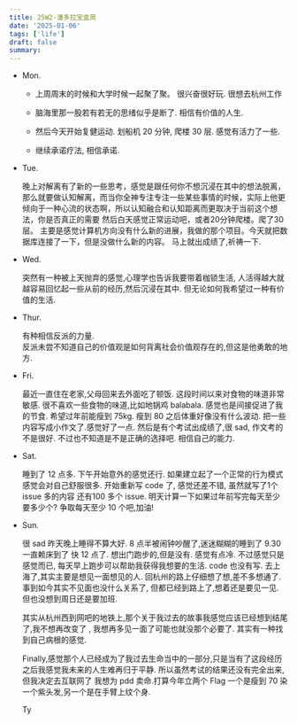 ```yaml
---
title: 25W2-潘多拉宝盒周
date: '2025-01-06'
tags: ['life']
draft: false
summary:
---
```


- Mon.

  - 上周周末的时候和大学时候一起聚了聚。 很兴奋很好玩. 很想去杭州工作
  - 脑海里那一股若有若无的思绪似乎是断了. 相信有价值的人生.

  - 然后今天开始复健运动. 划船机 20 分钟, 爬楼 30 层. 感觉有活力了一些.
  - 继续承诺疗法, 相信承诺.

- Tue.

  晚上对解离有了新的一些思考，感觉是跟任何你不想沉浸在其中的想法脱离，那么就要做认知解离，而当你全神专注专注一些某些事情的时候，实际上他更倾向于一种心流的状态啊，所以认知融合和认知距离而更取决于当前这个想法，你是否真正的需要
  然后白天感觉正常运动吧，或者20分钟爬楼。爬了30层。
  主要是感觉计算机方向没有什么新的进展，我做的那个项目。今天就把数据库连接了一下，但是没做什么新的内容。
  马上就出成绩了,祈祷一下.

- Wed.

  突然有一种被上天抛弃的感觉,心理学也告诉我要带着枷锁生活,
  人活得越大就越容易回忆起一些从前的经历,然后沉浸在其中.
  但无论如何我希望过一种有价值的生活.

- Thur.

  有种相信反派的力量.  
  反派未尝不知道自己的价值观是如何背离社会价值观存在的,但这是他勇敢的地方.

- Fri.

  最近一直住在老家,父母回来去外面吃了顿饭.
  这段时间以来对食物的味道非常敏感. 很不喜欢一些食物的味道,比如地锅鸡 balabala.
  感觉也是间接促进了我的节食. 希望过年前能瘦到 75kg. 瘦到 80 之后体重好像没有什么波动.
  把一些内容写成小作文了.感觉好了一点.
  然后是有个考试出成绩了,很 sad, 作文考的不是很好. 不过也不知道是不是正确的选择吧.
  相信自己的能力.

- Sat.

  睡到了 12 点多. 下午开始意外的感觉还行.
  如果建立起了一个正常的行为模式感觉会对自己舒服很多.
  开始重新写 code 了, 感觉还差不错, 虽然就写了1个issue 多的内容
  还有100 多个 issue. 明天计算一下如果过年前写完每天至少要多少个?
  争取每天至少 10 个吧,加油!

- Sun.

  很 sad 昨天晚上睡得不算大好. 8 点半被闹钟吵醒了,迷迷糊糊的睡到了 9.30
  一直赖床到了 快 12 点了. 想出门跑步的,但是没有. 感觉有点冷.
  不过感觉只是感觉而已, 每天早上跑步可以帮助我获得我想要的生活.
  code 也没有写.
  去上海了,其实主要是想见一面想见的人.
  回杭州的路上仔细想了想,差不多想通了. 事到如今其实不见面也没什么关系了,
  但都已经到路上了,想着还是要见一见. 但也没想到周日还是要加班.

  其实从杭州西到网吧的地铁上,那个关于我过去的故事我感觉应该已经想到结尾了,我不想再改变了 ,
  我想再多见一面了可能也就没那个必要了. 其实有一种找到自己病根的感觉.

  Finally,感觉那个人已经成为了我过去生命当中的一部分,只是当有了这段经历之后我感觉我未来的人生难再归于平静.
  所以虽然考试的结果还没有完全出来,但我决定去互联网了
  我想为 pdd 卖命.打算今年立两个 Flag 一个是瘦到 70 染一个紫头发,另一个是在手臂上纹个身.

  Ty
